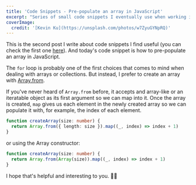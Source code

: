 ```yaml
---
title: 'Code Snippets - Pre-populate an array in JavaScript'
excerpt: "Series of small code snippets I eventually use when working in some of my projects. And today's code snippet is how to pre-populate an array in JavaScript."
coverImage:
  credit: '[Kevin Ku](https://unsplash.com/photos/w7ZyuGYNpRQ)'
---
```


This is the second post I write about code snippets I find useful (you can check the first one [here](/blog/code-snippets-uniqueid)).
And today's code snippet is how to pre-populate an array in JavaScript.

The `for` loop is probably one of the first choices that comes to mind when dealing with arrays or collections.
But instead, I prefer to create an array with [Array.from](https://developer.mozilla.org/en-US/docs/Web/JavaScript/Reference/Global_Objects/Array/from).

If you've never heard of `Array.from` before, it accepts and array-like or an iteratable object as its first argument so we can map into it.
Once the array is created, `map` gives us each element in the newly created array so we can populate it with, for example, the index of each element.


```ts
function createArray(size: number) {
  return Array.from({ length: size }).map((_, index) => index + 1)
}
```

or using the Array constructor:


```ts
function createArray(size: number) {
  return Array.from(Array(size)).map((_, index) => index + 1)
}
```

I hope that's helpful and interesting to you. 👋🏼
